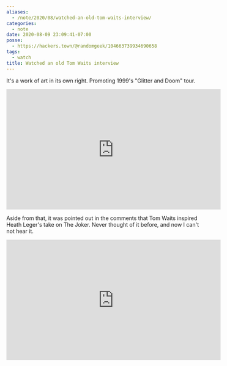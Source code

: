 ```yaml
---
aliases:
  - /note/2020/08/watched-an-old-tom-waits-interview/
categories:
  - note
date: 2020-08-09 23:09:41-07:00
posse:
  - https://hackers.town/@randomgeek/104663739934690658
tags:
  - watch
title: Watched an old Tom Waits interview
---
```


It's a work of art in its own right. Promoting 1999's "Glitter and Doom" tour.

<iframe width="560" height="315" src="https://www.youtube.com/embed/Psk3rmjonQA" title="YouTube video player" frameborder="0" allow="accelerometer; autoplay; clipboard-write; encrypted-media; gyroscope; picture-in-picture" allowfullscreen></iframe>

Aside from that, it was pointed out in the comments that Tom Waits inspired Heath Leger's take on
The Joker. Never thought of it before, and now I can't not hear it.

<iframe width="560" height="315" src="https://www.youtube.com/embed/1m5z3vxTd7U" title="YouTube video player" frameborder="0" allow="accelerometer; autoplay; clipboard-write; encrypted-media; gyroscope; picture-in-picture" allowfullscreen></iframe>
